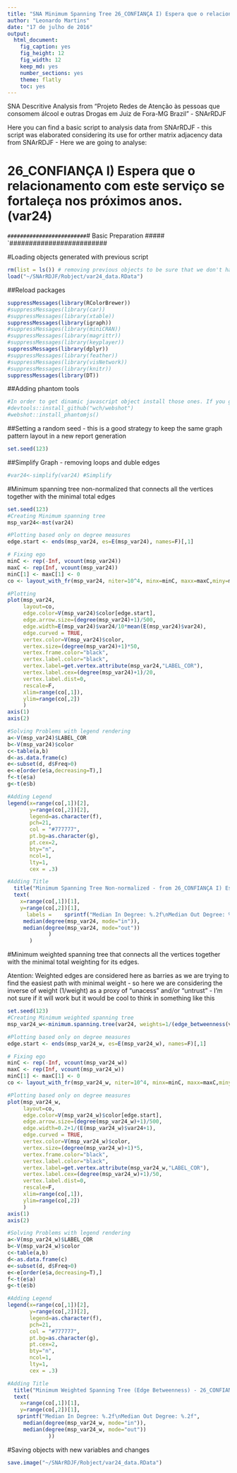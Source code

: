 ```yaml
---
title: "SNA Minimum Spanning Tree 26_CONFIANÇA I) Espera que o relacionamento com este serviço se fortaleça nos próximos anos. (var24)"
author: "Leonardo Martins"
date: "17 de julho de 2016"
output: 
  html_document: 
    fig_caption: yes
    fig_height: 12
    fig_width: 12
    keep_md: yes
    number_sections: yes
    theme: flatly
    toc: yes
---
```

SNA Descritive Analysis from "Projeto Redes de Atenção às pessoas que consomem álcool e outras Drogas em Juiz de Fora-MG   Brazil"  - SNArRDJF

Here you can find a basic script to analysis data from SNArRDJF - this script was elaborated considering its use for orther matrix adjacency data from SNArRDJF - Here we are going to analyse:

# 26_CONFIANÇA I) Espera que o relacionamento com este serviço se fortaleça nos próximos anos. (var24)

`#########################
`# Basic Preparation #####
`#########################

#Loading objects generated with previous script 
```r
rm(list = ls()) # removing previous objects to be sure that we don't have objects conflicts name
load("~/SNArRDJF/Robject/var24_data.RData")
```
##Reload packages
```r
suppressMessages(library(RColorBrewer))
#suppressMessages(library(car))
#suppressMessages(library(xtable))
suppressMessages(library(igraph))
#suppressMessages(library(miniCRAN))
#suppressMessages(library(magrittr))
#suppressMessages(library(keyplayer))
suppressMessages(library(dplyr))
#suppressMessages(library(feather))
#suppressMessages(library(visNetwork))
#suppressMessages(library(knitr))
suppressMessages(library(DT))
```
##Adding phantom tools
```r
#In order to get dinamic javascript object install those ones. If you get problems installing go to Stackoverflow.com and type your error to discover what to do. In some cases the libraries need to be intalled in outside R libs.
#devtools::install_github("wch/webshot")
#webshot::install_phantomjs()
```
##Setting a random seed - this is a good strategy to keep the same graph pattern layout in a new report generation
```r
set.seed(123)
```

##Simplify Graph - removing loops and duble edges 
```r
#var24<-simplify(var24) #Simplify
```

#Minimum spanning tree non-normalized that connects all the vertices together with the minimal total edges
```r
set.seed(123)
#Creating Minimum spanning tree
msp_var24<-mst(var24)

#Plotting based only on degree measures 
edge.start <- ends(msp_var24, es=E(msp_var24), names=F)[,1]

# Fixing ego
minC <- rep(-Inf, vcount(msp_var24))
maxC <- rep(Inf, vcount(msp_var24))
minC[1] <- maxC[1] <- 0
co <- layout_with_fr(msp_var24, niter=10^4, minx=minC, maxx=maxC,miny=minC, maxy=maxC, weights=E(msp_var24)$var24)

#Plotting
plot(msp_var24, 
     layout=co,
     edge.color=V(msp_var24)$color[edge.start],
     edge.arrow.size=(degree(msp_var24)+1)/500,
     edge.width=E(msp_var24)$var24/10*mean(E(msp_var24)$var24),
     edge.curved = TRUE,
     vertex.color=V(msp_var24)$color,
     vertex.size=(degree(msp_var24)+1)*50,
     vertex.frame.color="black",
     vertex.label.color="black",
     vertex.label=get.vertex.attribute(msp_var24,"LABEL_COR"),
     vertex.label.cex=(degree(msp_var24)+1)/20,
     vertex.label.dist=0,
     rescale=F,
     xlim=range(co[,1]), 
     ylim=range(co[,2])
     )
axis(1)
axis(2)

#Solving Problems with legend rendering 
a<-V(msp_var24)$LABEL_COR
b<-V(msp_var24)$color
c<-table(a,b)
d<-as.data.frame(c)
e<-subset(d, d$Freq>0)
e<-e[order(e$a,decreasing=T),] 
f<-t(e$a)
g<-t(e$b)

#Adding Legend
legend(x=range(co[,1])[2], 
       y=range(co[,2])[2],
       legend=as.character(f),
       pch=21,
       col = "#777777", 
       pt.bg=as.character(g),
       pt.cex=2,
       bty="n", 
       ncol=1,
       lty=1,
       cex = .3)

#Adding Title
  title("Minimum Spanning Tree Non-normalized - from 26_CONFIANÇA I) Espera que o relacionamento com este serviço se fortaleça nos próximos anos. (var24)", sub = "Source: from authors ")
  text( 
    x=range(co[,1])[1],
    y=range(co[,2])[1], 
      labels =    sprintf("Median In Degree: %.2f\nMedian Out Degree: %.2f",
     median(degree(msp_var24, mode="in")), 
     median(degree(msp_var24, mode="out"))
             )
       )
```
#Minimum weighted spanning tree that connects all the vertices together with the minimal total weighting for its edges. 

Atention: Weighted edges are considered here as barries as we are trying to find the easiest path with minimal weight - so here we are considering the inverse of weight (1/weight) as a proxy of "unacess" and/or "untrust" - I'm not sure if it will work but it would be cool to think in something like this  
```r
set.seed(123)
#Creating Minimum weighted spanning tree
msp_var24_w<-minimum.spanning.tree(var24, weights=1/(edge_betweenness(var24, weights=E(var24)$var24)+1))

#Plotting based only on degree measures 
edge.start <- ends(msp_var24_w, es=E(msp_var24_w), names=F)[,1]

# Fixing ego
minC <- rep(-Inf, vcount(msp_var24_w))
maxC <- rep(Inf, vcount(msp_var24_w))
minC[1] <- maxC[1] <- 0
co <- layout_with_fr(msp_var24_w, niter=10^4, minx=minC, maxx=maxC,miny=minC, maxy=maxC, weights =E(msp_var24_w)$var24)

#Plotting based only on degree measures 
plot(msp_var24_w, 
     layout=co,
     edge.color=V(msp_var24_w)$color[edge.start],
     edge.arrow.size=(degree(msp_var24_w)+1)/500,
     edge.width=0.2+1/(E(msp_var24_w)$var24+1),
     edge.curved = TRUE,
     vertex.color=V(msp_var24_w)$color,
     vertex.size=(degree(msp_var24_w)+1)*5,
     vertex.frame.color="black",
     vertex.label.color="black",
     vertex.label=get.vertex.attribute(msp_var24_w,"LABEL_COR"),
     vertex.label.cex=(degree(msp_var24_w)+1)/50,
     vertex.label.dist=0,
     rescale=F,
     xlim=range(co[,1]), 
     ylim=range(co[,2])
     )
axis(1)
axis(2)

#Solving Problems with legend rendering 
a<-V(msp_var24_w)$LABEL_COR
b<-V(msp_var24_w)$color
c<-table(a,b)
d<-as.data.frame(c)
e<-subset(d, d$Freq>0)
e<-e[order(e$a,decreasing=T),] 
f<-t(e$a)
g<-t(e$b)

#Adding Legend
legend(x=range(co[,1])[2], 
       y=range(co[,2])[2],
       legend=as.character(f),
       pch=21,
       col = "#777777", 
       pt.bg=as.character(g),
       pt.cex=2,
       bty="n", 
       ncol=1,
       lty=1,
       cex = .3)

#Adding Title
  title("Minimum Weighted Spanning Tree (Edge Betweenness) - 26_CONFIANÇA I) Espera que o relacionamento com este serviço se fortaleça nos próximos anos. (var24)", sub = "Source: from authors ")
  text( 
    x=range(co[,1])[1],
    y=range(co[,2])[1], 
   sprintf("Median In Degree: %.2f\nMedian Out Degree: %.2f",
     median(degree(msp_var24_w, mode="in")), 
     median(degree(msp_var24_w, mode="out"))
             ))
```


#Saving objects with new variables and changes
```r
save.image("~/SNArRDJF/Robject/var24_data.RData") 
```

